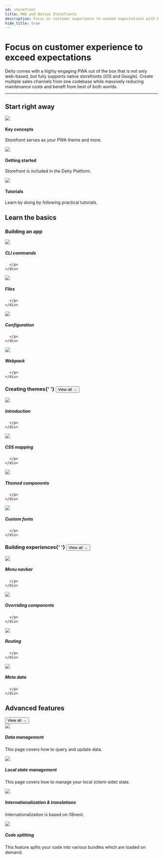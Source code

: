 ```yaml
---
id: storefront
title: PWA and Native Storefronts
description: Focus on customer experience to exceed expectations with Deity's PWA and native storefronts.
hide_title: true
---
```



<h1 className="headline mb20">Focus on customer experience to exceed expectations</h1>
<p className="desc">
  Deity comes with a highly engaging PWA out of the box that is not only web-based, but fully supports native
  storefronts (iOS and Google). Create multiple sales channels from one codebase while massively reducing maintenance
  costs and beneft from best of both worlds.
</p>


<SignupContent />

---

## Start right away

<div className="flex mb100 brighten">
  <Card to="/docs/storefront/key-concepts">
    <img src="/img/icons/info.svg" />
    <h4>Key concepts</h4>
    <p>Storefront serves as your PWA theme and more.</p>
  </Card>
  <Card to="/docs/storefront/getting-started/overview">
    <img src="/img/icons/lightning.svg" />
    <h4>Getting started</h4>
    <p>Storefront is included in the Deity Platform.</p>
  </Card>
  <Card to="/docs/platform/support/tutorials">
    <img src="/img/icons/lightbulb.svg" />
    <h4>Tutorials</h4>
    <p>Learn by doing by following practical tutorials.</p>
  </Card>
</div>

## Learn the basics

<h3 className="mt0">Building an app</h3>

<div className="flex brighten">
  <Card variant="horizontal" to="/docs/storefront/getting-started/cli-commands">
    <img src="/img/icons/terminal.svg" />
    <div>
      <h5>CLI commands</h5>
      <p>

      </p>
    </div>

  </Card>
  <Card variant="horizontal" to="/docs/storefront/getting-started/files">
    <img src="/img/icons/filestructure.svg" />
    <div>
      <h5>Files</h5>
      <p>

      </p>
    </div>

  </Card>
</div>
<div className="flex brighten mb60">
  <Card variant="horizontal" to="/docs/storefront/getting-started/configuration">
    <img src="/img/icons/configuration.svg" />
    <div>
      <h5>Configuration</h5>
      <p>

      </p>
    </div>

  </Card>
  <Card variant="horizontal" to="/docs/storefront/getting-started/webpack">
    <img src="/img/icons/cube.svg" />
    <div>
      <h5>Webpack</h5>
      <p>

      </p>
    </div>

  </Card>
</div>

<h3 className="mt0 view-all">
  Creating themes{' '}
  <Button variant="outline" size="medium" href="/docs/storefront/theming">
    View all →
  </Button>
</h3>

<div className="flex brighten">
  <Card variant="horizontal" to="/docs/storefront/theming/overview">
    <img src="/img/icons/shop.svg" />
    <div>
      <h5>Introduction</h5>
      <p>

      </p>
    </div>

  </Card>
  <Card variant="horizontal" to="/docs/storefront/theming/css-mapping">
    <img src="/img/icons/css.svg" />
    <div>
      <h5>CSS mapping</h5>
      <p>

      </p>
    </div>

  </Card>
</div>
<div className="flex brighten mb60">
  <Card variant="horizontal" to="/docs/storefront/theming/components">
    <img src="/img/icons/tabs.svg" />
    <div>
      <h5>Themed components</h5>
      <p>

      </p>
    </div>

  </Card>
  <Card variant="horizontal" to="/docs/storefront/theming/fonts">
    <img src="/img/icons/textt.svg" />
    <div>
      <h5>Custom fonts</h5>
      <p>

      </p>
    </div>

  </Card>
</div>

<h3 className="mt0 view-all">
  Building experiences{' '}
  <Button variant="outline" size="medium" href="/docs/storefront/building-experiences">
    View all →
  </Button>
</h3>

<div className="flex brighten">
  <Card variant="horizontal" to="/docs/storefront/menu-navbar">
    <img src="/img/icons/treestructure.svg" />
    <div>
      <h5>Menu navbar</h5>
      <p>

      </p>
    </div>

  </Card>
  <Card variant="horizontal" to="/docs/storefront/overrides">
    <img src="/img/icons/swap.svg" />
    <div>
      <h5>Overriding components</h5>
      <p>

      </p>
    </div>

  </Card>
</div>
<div className="flex brighten mb100">
  <Card variant="horizontal" to="/docs/storefront/routing">
    <img src="/img/icons/navigation.svg" />
    <div>
      <h5>Routing</h5>
      <p>

      </p>
    </div>

  </Card>
  <Card variant="horizontal" to="/docs/storefront/meta-data">
    <img src="/img/icons/code.svg" />
    <div>
      <h5>Meta data</h5>
      <p>

      </p>
    </div>

  </Card>
</div>

## Advanced features

<div className="negative-view-all">
  <Button variant="outline" size="medium" href="/docs/storefront/advanced">
    View all →
  </Button>
</div>

<div className="flex brighten">
  <Card variant="horizontal" to="/docs/storefront/data">
    <img src="/img/icons/data.svg" />
    <div>
      <h5>Data management</h5>
      <p>This page covers how to query and update data.</p>
    </div>
  </Card>
  <Card variant="horizontal" to="/docs/storefront/state">
    <img src="/img/icons/cylinder.svg" />
    <div>
      <h5>Local state management</h5>
      <p>This page covers how to manage your local (client-side) state.</p>
    </div>
  </Card>
</div>
<div className="flex mb100 brighten">
  <Card variant="horizontal" to="/docs/storefront/translations">
    <img src="/img/icons/translate.svg" />
    <div>
      <h5>Internationalization & translations</h5>
      <p>Internationalization is based on i18next.</p>
    </div>
  </Card>
  <Card variant="horizontal" to="/docs/storefront/code-splitting">
    <img src="/img/icons/filejs.svg" />
    <div>
      <h5>Code splitting</h5>
      <p>This feature splits your code into various bundles which are loaded on demand.</p>
    </div>
  </Card>
</div>
